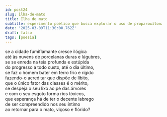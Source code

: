 ```yaml
---
id: post24
slug: ilha-de-mato
title: Ilha de mato
subtitle: experimento poético que busca explorar o uso de proparoxítonas, ao estilo de "Construção" de Chico Buarque.
date: '2025-03-09T11:30:00.762Z'
draft: falso
tags: [poesia]
---
```

se a cidade fumiflamante cresce ilógica  
até às nuvens de porcelanas duras e lúgubres,  
se se enreda na teia profunda e estúpida  
do progresso a todo custo, até o dia último,  
se faz o homem bater em ferro frio e rígido  
fazendo-o acreditar que dispõe de líbito,  
que o único fator das classes é o mérito,  
se despeja o seu lixo ao pé das árvores  
e com o seu esgoto forma rios tóxicos,  
que esperança há de ter o decente labrego  
de ser compreendido nos seu íntimo  
ao retornar para o mato, viçoso e flórido?
